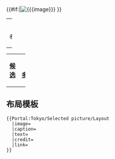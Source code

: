 {{#if:{{{image}}}|[[Image:{{{image}}}|center]] }}
{| class="noprint" width="100%" border="0" style="padding: 0; margin: 0; background-color:transparent"
|width="33%"| <center> <small>作者：{{{credit}}}</small> </center> 
|}
{{{text}}}
{| class="noprint" width="100%"  border="0" style="padding: 0; margin: 0; background-color:transparent"
|-
| width="33%"| <div style="text-align:left;">'''[[User:JuneAugust/Portal:Tokyo/Selected_picture|候选]]'''</div> || 
 <div style="text-align:right;margin-right:10px;margin-bottom:4px;">
'''[[{{{link}}}|更多...]]'''
 </div >
|}<noinclude>

==布局模板==
<pre>
{{Portal:Tokyo/Selected picture/Layout
  |image=
  |caption=
  |text=
  |credit=
  |link=
}}
</pre></noinclude>